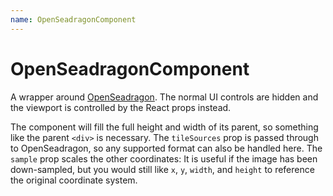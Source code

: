 ```yaml
---
name: OpenSeadragonComponent
---
```



# OpenSeadragonComponent

A wrapper around [OpenSeadragon](https://openseadragon.github.io/).
The normal UI controls are hidden and the viewport is controlled by the React props instead.

<Playground>
  <div style={{width: '200px', height: '150px'}}>
    <OpenSeadragonComponent
      tileSources={[
        "https://libimages1.princeton.edu/loris/pudl0001%2F4609321%2Fs42%2F00000001.jp2/info.json"
      ]}
      sample={4}
      x={14000}
      y={23000}
      width={8000}
      height={6000}
    />
  </div>
</Playground>

The component will fill the full height and width of its parent,
so something like the parent `<div>` is necessary.
The `tileSources` prop is passed through to OpenSeadragon,
so any supported format can also be handled here.
The `sample` prop scales the other coordinates:
It is useful if the image has been down-sampled,
but you would still like `x`, `y`, `width`, and `height`
to reference the original coordinate system.

